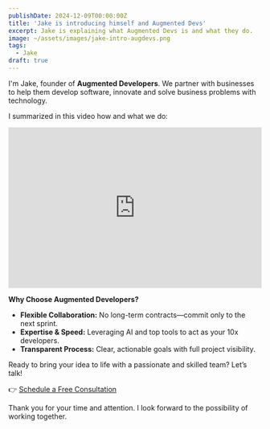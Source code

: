 ```yaml
---
publishDate: 2024-12-09T00:00:00Z
title: 'Jake is introducing himself and Augmented Devs'
excerpt: Jake is explaining what Augmented Devs is and what they do.
image: ~/assets/images/jake-intro-augdevs.png
tags:
  - Jake
draft: true
---
```


I'm Jake, founder of **Augmented Developers**. We partner with businesses to help them develop software, innovate and solve business problems with technology.

I summarized in this video how and what we do:

<div style="position: relative; padding-bottom: 63.454759106933025%; height: 0;">
  <iframe
    src="https://www.loom.com/embed/fceeade239084a0dadf9e4ce017bd8d0?sid=7fe97eff-ae47-4ff7-9791-4e756f06082c"
    frameborder="0"
    webkitallowfullscreen
    mozallowfullscreen
    allowfullscreen
    style="position: absolute; top: 0; left: 0; width: 100%; height: 100%;"
  ></iframe>
</div>

**Why Choose Augmented Developers?**

- **Flexible Collaboration:** No long-term contracts—commit only to the next sprint.
- **Expertise & Speed:** Leveraging AI and top tools to act as your 10x developers.
- **Transparent Process:** Clear, actionable goals with full project visibility.

Ready to bring your idea to life with a passionate and skilled team? Let’s talk!

👉 [Schedule a Free Consultation](https://augmented-devs.com/start)

Thank you for your time and attention. I look forward to the possibility of working together.
